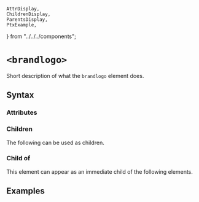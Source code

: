     AttrDisplay,
    ChildrenDisplay,
    ParentsDisplay,
    PtxExample,
} from "../../../components";

# `<brandlogo>`

Short description of what the `brandlogo` element does.

## Syntax

### Attributes

<AttrDisplay name="brandlogo" />

### Children

The following can be used as children.

<ChildrenDisplay name="brandlogo" />

### Child of

This element can appear as an immediate child of the following elements.

<ParentsDisplay name="brandlogo" />

## Examples

    